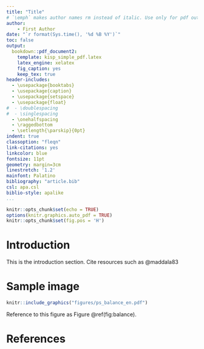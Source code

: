 ```yaml
---
title: "Title"
# `\emph` makes author names rm instead of italic. Use only for pdf output 
author: 
    - First Author
date: "`r format(Sys.time(), '%d %B %Y')`"
toc: false
output:
  bookdown::pdf_document2:
    template: kisp_simple_pdf.latex
    latex_engine: xelatex
    fig_caption: yes
    keep_tex: true
header-includes: 
  - \usepackage{booktabs}
  - \usepackage{caption}
  - \usepackage{setspace}
  - \usepackage{float}
#  - \doublespacing
#  - \singlespacing
  - \onehalfspacing
  - \raggedbottom
  - \setlength{\parskip}{0pt}
indent: true
classoption: "fleqn"
link-citations: yes
linkcolor: blue
fontsize: 11pt
geometry: margin=3cm 
linestretch: '1.2'
mainfont: Palatino
bibliography: "article.bib"
csl: apa.csl
biblio-style: apalike
...
```


```r
knitr::opts_chunk$set(echo = TRUE)
options(knitr.graphics.auto_pdf = TRUE)
knitr::opts_chunk$set(fig.pos = 'H')
```
<!-- DOCUMENT STARTS HERE  -------------------------- -->

# Introduction {#intro}

This is the introduction section. Cite resources such as @maddala83

# Sample image

```r
knitr::include_graphics("figures/ps_balance_en.pdf")
```

Reference to this figure as Figure \@ref(fig:balance).

<!-- END OF DOCUMENT  -------------------------- -->
<!-- DO NOT CHANGE THIS PART  ------------------ -->
# References {-}

\begingroup
\setlength{\parindent}{-0.25in}
\setlength{\leftskip}{0.25in}
\setlength{\parskip}{8pt}
\noindent
<div id = "refs"></div>
\endgroup
<!-- -------------------------------------------- -->





